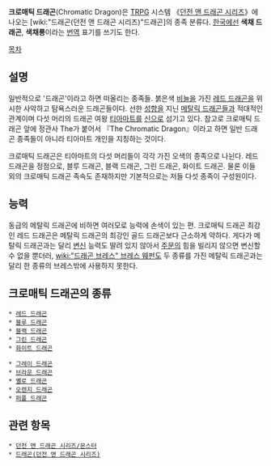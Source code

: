 '''크로매틱 드래곤'''(Chromatic Dragon)은 [[TRPG]] 시스템 《[[던전 앤 드래곤 시리즈]]》에 나오는 [wiki:"드래곤(던전 앤 드래곤 시리즈)"드래곤]의 종족 분류다. [[한국]]에선 '''색채 드래곤''', '''색채룡'''이라는 [[번역]] 표기를 쓰기도 한다.

[[목차]]
== 설명 ==
일반적으로 '드래곤'이라고 하면 떠올리는 종족들. 붉은색 [[비늘]]을 가진 [[레드 드래곤]]을 위시한 사악하고 탐욕스러운 드래곤들이다. 선한 [[성향]]을 지닌 [[메탈릭 드래곤]]들과 적대적인 관계이며 다섯 머리의 드래곤 여왕 [[티아마트]]를 [[신]]으로 섬기고 있다. 참고로 크로매틱 드래곤 앞에 정관사 The가 붙어서 『The Chromatic Dragon』이라고 하면 일반 드래곤 종족들이 아니라 티아마트 개인을 지칭하는 것이다.

크로매틱 드래곤은 티아마트의 다섯 머리들이 각각 가진 오색의 종족으로 나뉜다. 레드 드래곤을 정점으로, 블루 드래곤, 블랙 드래곤, 그린 드래곤, 화이트 드래곤. 물론 이들 외의 크로매틱 드래곤 족속도 존재하지만 기본적으로는 저들 다섯 종족이 구성원이다.

== 능력 ==
동급의 메탈릭 드래곤에 비하면 여러모로 능력에 손색이 있는 편. 크로매틱 드래곤 최강인 레드 드래곤은 메탈릭 드래곤의 최강인 골드 드래곤보다 근소하게 약하다. 게다가 메탈릭 드래곤과는 달리 [[변신]] 능력도 딸려 있지 않아서 [[주문]]의 힘을 빌리지 않으면 변신할 수 없을 뿐더러, [[wiki:"드래곤 브레스" 브레스 웨펀]]도 두 종류를 가진 메탈릭 드래곤과는 달리 한 종류의 브레스밖에 사용하지 못한다.

== 크로매틱 드래곤의 종류 ==
 * [[레드 드래곤]]
 * [[블루 드래곤]]
 * [[블랙 드래곤]]
 * [[그린 드래곤]]
 * [[화이트 드래곤]] 

 * [[그레이 드래곤]]
 * [[브라운 드래곤]]
 * [[옐로 드래곤]]
 * [[오렌지 드래곤]]
 * [[퍼플 드래곤]]

== 관련 항목 ==
 * [[던전 앤 드래곤 시리즈/몬스터]]
 * [[드래곤(던전 앤 드래곤 시리즈)]]
